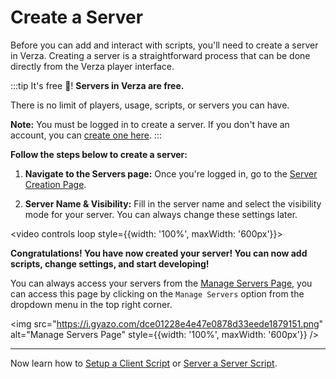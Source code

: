 # Create a Server

Before you can add and interact with scripts, you'll need to create a server in Verza. Creating a server is a straightforward process that can be done directly from the Verza player interface.

:::tip It's free 🎉!
**Servers in Verza are free.**

There is no limit of players, usage, scripts, or servers you can have.

**Note:** You must be logged in to create a server. If you don't have an account, you can [create one here](https://verza.io/login).
:::

**Follow the steps below to create a server:**

1. **Navigate to the Servers page:** Once you're logged in, go to the [Server Creation Page](https://verza.io/servers/create).

2. **Server Name & Visibility:** Fill in the server name and select the visibility mode for your server. You can always change these settings later.

<video controls loop style={{width: '100%', maxWidth: '600px'}}>
  <source src="https://i.gyazo.com/1644dbc763ab34afe4fe3ed471052d33.mp4" />
</video>

**Congratulations! You have now created your server! You can now add scripts, change settings, and start developing!**

You can always access your servers from the [Manage Servers Page](https://verza.io/servers/manage), you can access this page by clicking on the `Manage Servers` option from the dropdown menu in the top right corner.

<img
  src="https://i.gyazo.com/dce01228e4e47e0878d33eede1879151.png"
  alt="Manage Servers Page"
  style={{width: '100%', maxWidth: '600px'}}
/>

---

Now learn how to [Setup a Client Script](/getting-started/setup-client-script) or [Server a Server Script](/getting-started/setup-webserver-script).
